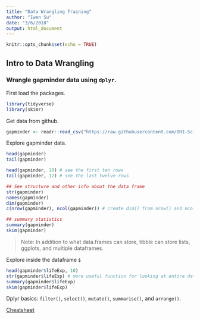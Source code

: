 ```yaml
---
title: "Data Wrangling Training"
author: "Iwen Su"
date: "3/6/2018"
output: html_document
---
```


```r
knitr::opts_chunk$set(echo = TRUE)
```

## Intro to Data Wrangling
### Wrangle gapminder data using `dplyr`.

First load the packages.

```r

library(tidyverse)
library(skimr)

```

Get data from github.

```r

gapminder <- readr::read_csv("https://raw.githubusercontent.com/OHI-Science/data-science-training/master/data/gapminder.csv")

```

Explore gapminder data.

```r

head(gapminder)
tail(gapminder)

head(gapminder, 10) # see the first ten rows
tail(gapminder, 12) # see the last twelve rows

## See structure and other info about the data frame
str(gapminder)
names(gapminder) 
dim(gapminder) 
c(nrow(gapminder), ncol(gapminder)) # create dim() from nrow() and ncol()

## summary statistics
summary(gapminder)
skim(gapminder) 


```

> Note: In addition to what data.frames can store, tibble can store lists, ggplots, and multiple dataframes.

Explore inside the dataframe `$`

```r

head(gapminder$lifeExp, 10)
str(gapminder$lifeExp) # more useful function for looking at entire dataset
summary(gapminder$lifeExp)
skim(gapminder$lifeExp)

```

Dplyr basics: `filter()`, `select()`, `mutate()`, `summarise()`, and `arrange()`.

[Cheatsheet](http://www.rstudio.com/wp-content/uploads/2015/02/data-wrangling-cheatsheet.pdf)

```r



```

